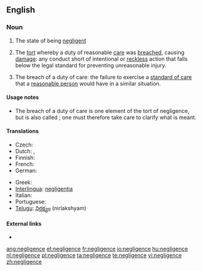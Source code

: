 ==English==

===Noun===
{{en-noun|-}}

# The state of being [[negligent]]
# {{legal}} {{singulare tantum}} The [[tort]] whereby a duty of reasonable [[care]] was [[breach]]ed, causing [[damage]]: any conduct short of intentional or [[reckless]] action that falls below the legal standard for preventing unreasonable injury.
# {{legal}} {{uncountable}} The breach of a duty of care: the failure to exercise a [[standard of care]] that a [[reasonable person]] would have in a similar situation.

====Usage notes====
* The breach of a duty of care is one element of the tort of negligence, but is also called {{term||negligence}}; one must therefore take care to clarify what is meant.

====Translations====
{{trans-top|failure to exercise a standard of care (law)}}
* Czech: {{t-|cs|nedbalost|f}}
* Dutch: {{t+|nl|nalatigheid|f}},  {{t+|nl|achteloosheid|f}}
* Finnish: {{t-|fi|huolimattomuus}}
* French: {{t-|fr|négligence coupable|f}}
* German: {{t-|de|Fahrlässigkeit|f}}
{{trans-mid}}
* Greek: {{t+|el|αβλεψία|f|tr=avlepsía|sc=Grek}}
* [[Interlingua]]: [[negligentia]]
* Italian: {{t+|it|negligenza|f}}
* Portuguese: {{t+|pt|negligência|f}}
* [[Telugu]]: [[నిర్లక్ష్యం]] (nirlakshyam)
{{trans-bottom}}

====External links====
* {{pedia}}

[[ang:negligence]]
[[et:negligence]]
[[fr:negligence]]
[[io:negligence]]
[[hu:negligence]]
[[nl:negligence]]
[[pl:negligence]]
[[ta:negligence]]
[[te:negligence]]
[[vi:negligence]]
[[zh:negligence]]
